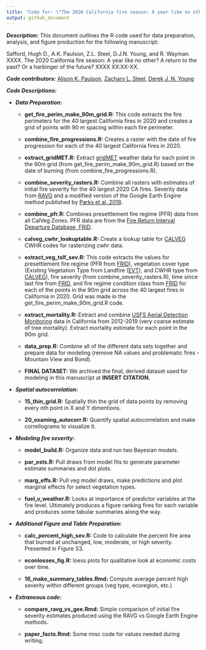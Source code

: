 ```yaml
---
title: "Code for: \"The 2020 California fire season: A year like no other, a return to the past, or a harbinger of the future?\""
output: github_document
---
```


__*Description:*__ This document outlines the R code used for data preparation, analysis, and figure production for the following manuscript: 

Safford, Hugh D., A.K. Paulson, Z.L. Steel, D.J.N. Young, and R. Wayman. XXXX. The 2020 California fire season: A year like no other? A return to the past? Or a harbinger of the future? XXXX XX:XX-XX. 

__*Code contributors:*__ [Alison K. Paulson](https://github.com/akpaulson), [Zachary L. Steel](https://github.com/zacksteel), [Derek J. N. Young](https://github.com/youngdjn)

__*Code Descriptions:*__

* *__Data Preparation:__*

    + __get_fire_perim_make_90m_grid.R:__ This code extracts the fire perimeters for the 40 largest California fires in 2020 and creates a grid of points with 90 m spacing within each fire perimeter. 
    
    + __combine_fire_progressions.R:__ Creates a raster with the date of fire progression for each of the 40 largest California fires in 2020.
    
    + __extract_gridMET.R:__ Extract [gridMET](http://www.climatologylab.org/gridmet.html) weather data for each point in the 90m grid (from get_fire_perim_make_90m_grid.R) based on the date of burning (from combine_fire_progressions.R).
    
    + __combine_severity_rasters.R:__ Combine all rasters with estimates of initial fire severity for the 40 largest 2020 CA fires. Severity data from [RAVG](https://burnseverity.cr.usgs.gov/products/ravg) and a modified version of the Google Earth Engine method published by [Parks et al. 2018](https://www.mdpi.com/2072-4292/10/6/879).
    
    + __combine_pfr.R:__ Combines presettlement fire regime (PFR) data from all CalVeg Zones. PFR data are from the [Fire Return Interval Departure Database, FRID](https://www.fs.usda.gov/detail/r5/landmanagement/gis/?cid=STELPRDB5327836). 
    
    + __calveg_cwhr_lookuptable.R:__ Create a lookup table for [CALVEG](https://www.fs.usda.gov/detail/r5/landmanagement/resourcemanagement/?cid=stelprdb5347192) CWHR codes for rasterizing cwhr data. 
    
    + __extract_veg_tslf_sev.R:__ This code extracts the values for presettlement fire regime (PFR from [FRID](https://www.fs.usda.gov/detail/r5/landmanagement/gis/?cid=STELPRDB5327836)), vegetation cover type (Existing Vegetation Type from Landfire ([EVT](https://landfire.gov/evt.php)), and CWHR type from [CALVEG](https://www.fs.usda.gov/detail/r5/landmanagement/resourcemanagement/?cid=stelprdb5347192)), fire severity (from combine_severity_rasters.R), time since last fire from [FRID]((https://www.fs.usda.gov/detail/r5/landmanagement/gis/?cid=STELPRDB5327836)), and  fire regime condition class from [FRID](https://www.fs.usda.gov/detail/r5/landmanagement/gis/?cid=STELPRDB5327836) for each of the points in the 90m grid across the 40 largest fires in California in 2020. Grid was made in the get_fire_perim_make_90m_grid.R code.
    
    + __extract_mortality.R:__ Extract and combine [USFS Aerial Detection Monitoring](https://www.fs.usda.gov/detail/r5/forest-grasslandhealth/?cid=fsbdev3_046696) data in California from 2012-2019 (very coarse estimate of tree mortality). Extract mortality estimate for each point in the 90m grid. 
    
    + __data_prep.R:__ Combine all of the different data sets together and prepare data for modeling (remove NA values and problematic fires - Mountain View and Bond). 
    
    + __FINAL DATASET:__ We archived the final, derived dataset used for modeling in this manuscript at **INSERT CITATION.**
    
* *__Spatial autocorrelation:__*

    + __15_thin_grid.R:__ Spatially thin the grid of data points by removing every nth point in X and Y dimentions.

    + __20_examing_autocorr.R:__ Quantify spatial autocorrelation and make correllograms to visualize it.
    
* *__Modeling fire severity:__*

    + __model_build.R:__ Organize data and run two Bayesian models.
    
    + __par_ests.R:__ Pull draws from model fits to generate parameter estimate summaries and dot plots.
    
    + __marg_effs.R:__ Pull veg model draws, make predictions and plot marginal effects for select vegetation types.
    
    + __fuel_v_weather.R:__ Looks at importance of predictor variables at the fire level. Ultimately produces a figure ranking fires for each variable and produces some tabular summaries along the way.  

* *__Additional Figure and Table Preparation:__*

    + __calc_percent_high_sev.R:__ Code to calculate the percent fire area that burned at unchanged, low, moderate, or high severity. Presented in Figure S3. 
    
    + __econlosses_fig.R:__ loess plots for qualitative look at economic costs over time.  
    
    + __16_make_summary_tables.Rmd:__ Compute average percent high severity within different groups (veg type, ecoregion, etc.)
    
* *__Extraneous code:__*

    + __compare_ravg_vs_gee.Rmd:__ Simple comparison of initial fire severity estimates produced using the RAVG vs Google Earth Engine methods.
    
    + __paper_facts.Rmd:__ Some misc code for values needed during writing.  